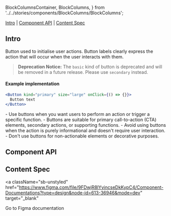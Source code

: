 
  BlockColumnsContainer,
  BlockColumns,
} from '../../stories/components/BlockColumns/BlockColumns';

<Meta of={ButtonStories} />

<Title>Button</Title>

[Intro](#Intro) | [Component API](#ComponentAPI) | [Content Spec](#ContentSpec)

## Intro <a id="Intro" />

Button used to initialise user actions. Button labels clearly express the action that will occur when the user interacts with them.

> **Deprecation Notice:** The `basic` kind of button is deprecated and will be removed in a future release. Please use `secondary` instead.

<Canvas of={ButtonStories.Default} sourceState="none" />

#### Example implementation

```jsx
<Button kind="primary" size="large" onClick={() => {}}>
  Button text
</Button>
```

<BlockColumnsContainer>
  <BlockColumns label="When to Use">
    - Use buttons when you want users to perform an action or trigger a specific
    function. - Buttons are suitable for primary call-to-action (CTA) elements,
    secondary actions, or supporting functions.
  </BlockColumns>
  <BlockColumns isNegative label="When Not to Use">
    - Avoid using buttons when the action is purely informational and doesn't
    require user interaction. - Don't use buttons for non-actionable elements or
    decorative purposes.
  </BlockColumns>
</BlockColumnsContainer>

## Component API <a id="ComponentAPI" />

<ArgTypes of={ButtonStories.Default} sort="requiredFirst" />

## Content Spec <a id="ContentSpec" />

<a
  className="sb-unstyled"
  href="https://www.figma.com/file/9FDwjR8lYvincseDkKypC4/Component-Documentations?type=design&node-id=613-36946&mode=dev"
  target="_blank"
>
  Go to Figma documentation
</a>

